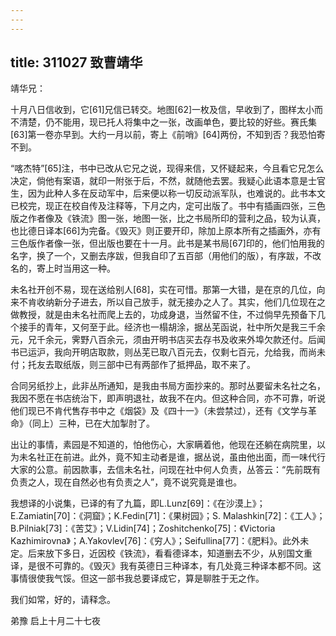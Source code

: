 ```yaml
---
---
---
```

title: 311027 致曹靖华
---




靖华兄：

十月八日信收到，它[61]兄信已转交。地图[62]一枚及信，早收到了，图样太小而不清楚，仍不能用，现已托人将集中之一张，改画单色，要比较的好些。赛氏集[63]第一卷亦早到。大约一月以前，寄上《前哨》[64]两份，不知到否？我恐怕寄不到。

“喀杰特”[65]注，书中已改从它兄之说，现得来信，又怀疑起来，今且看它兄怎么决定，倘他有案语，就印一附张于后，不然，就随他去罢。我疑心此语本意是士官生，因为此种人多在反动军中，后来便以称一切反动派军队，也难说的。此书本文已校完，现正在校自传及注释等，下月之内，定可出版了。书中有插画四张，三色版之作者像及《铁流》图一张，地图一张，比之书局所印的营利之品，较为认真，也比德日译本[66]为完备。《毁灭》则正要开印，除加上原本所有之插画外，亦有三色版作者像一张，但出版也要在十一月。此书是某书局[67]印的，他们怕用我的名字，换了一个，又删去序跋，但我自印了五百部（用他们的版），有序跋，不改名的，寄上时当用这一种。

未名社开创不易，现在送给别人[68]，实在可惜。那第一大错，是在京的几位，向来不肯收纳新分子进去，所以自己放手，就无接办之人了。其实，他们几位现在之做教授，就是由未名社而爬上去的，功成身退，当然留不住，不过倘早先预备下几个接手的青年，又何至于此。经济也一榻胡涂，据丛芜函说，社中所欠是我三千余元，兄千余元，霁野八百余元，须由开明书店买去存书及收来外埠欠款还付。后闻书已运沪，我向开明店取款，则丛芜已取八百元去，仅剩七百元，允给我，而尚未付；托友去取纸版，则三部中已有两部作了抵押品，取不来了。

合同另纸抄上，此非丛所通知，是我由书局方面抄来的。那时丛要留未名社之名，我因不愿在书店统治下，即声明退社，故我不在内。但这种合同，亦不可靠，听说他们现已不肯代售存书中之《烟袋》及《四十一》（未尝禁过），还有《文学与革命》（同上）三种，已在大加掣肘了。

出让的事情，素园是不知道的，怕他伤心，大家瞒着他，他现在还躺在病院里，以为未名社正在前进。此外，竟不知主动者是谁，据丛说，虽由他出面，而一味代行大家的公意。前因款事，去信未名社，问现在社中何人负责，丛答云：“先前既有负责之人，现在自然必也有负责之人”，竟不说究竟是谁也。

我想译的小说集，已译的有了九篇，即L.Lunz[69]：《在沙漠上》；E.Zamiatin[70]：《洞窟》；K.Fedin[71]：《果树园》；S. Malashkin[72]：《工人》；B.Pilniak[73]：《苦艾》；V.Lidin[74]；Zoshitchenko[75]：《Victoria Kazhimirovna》；A.Yakovlev[76]：《穷人》；Seifullina[77]：《肥料》。此外未定。后来放下多日，近因校《铁流》，看看德译本，知道删去不少，从别国文重译，是很不可靠的。《毁灭》我有英德日三种译本，有几处竟三种译本都不同。这事情很使我气馁。但这一部书我总要译成它，算是聊胜于无之作。

我们如常，好的，请释念。

弟豫 启上十月二十七夜